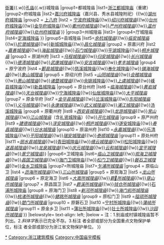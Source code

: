 {{Navbox
|name=浙江省境内的城隍庙
|title=[[浙江省城隍庙列表|浙江省境内的城隍庙]]
|image=[[File:Jinhuafu Chenghuangmiao 20120218-19.jpg|200px]]<br><br>[[File:The Temple of the Town Deity in Haining 01 2015-02.JPG|200px]]
|style = text-align:left;
|groupstyle = width:7em;text-align:center;
|above=浙江古代城市史系列：[[Template:浙江省境内的古城墙|城墙]]{{.w}}[[Template:浙江省境内的古衙署|衙署]]{{.w}}[[Template:浙江省境内的孔庙|孔庙]]{{.w}}城隍庙
|group1=都城隍庙
|list1=[[周新祠|浙江都城隍庙]]（重建）
|group2=府城隍庙
|list2={{Navbox subgroup
|groupstyle=font-weight:normal;
|group1 = [[下三府]]
|list1 = [[周新祠|杭州府城隍庙]]（钱塘县、仁和县城隍附祀，重建）{{!w}}[[嘉兴府城隍庙]]（嘉兴县、秀水县城隍附祀）{{!w}}[[湖州府城隍庙]]
|group2 = [[上八府]]
|list2 = [[宁波府城隍庙]]{{!w}}''[[绍兴府城隍庙]]''{{!w}}[[台州府城隍庙]]{{!w}}[[金华府城隍庙]]<sup>{{font|color=#2A52BE|省}}</sup>{{!w}}''[[衢州府城隍庙]]''{{!w}}''[[严州府城隍庙]]''{{!w}}''[[温州府城隍庙]]''{{!w}}''[[处州府城隍庙]]''
}}
|group3=州城隍庙
|list3={{Navbox subgroup
|groupstyle=font-weight:normal;
|group1 = 散州
|list1 =[[海宁城隍庙]]（杭州府）
}}
|group4=厅城隍庙
|list4={{Navbox subgroup
|groupstyle=font-weight:normal;
|group1 = 直隶厅
|list1 =''[[玉环城隍庙]]''{{!w}}[[定海城隍庙]]
}}
|group5=县城隍庙
|list5={{Navbox subgroup
|groupstyle=font-weight:normal;
|group1 = 原杭州府
|list1 =''[[富阳城隍庙]]''{{!w}}''[[余杭城隍庙]]''{{!w}}''[[临安城隍庙]]''{{!w}}''[[於潜城隍庙]]''{{!w}}[[新登城隍庙|新城城隍庙]]{{!w}}''[[昌化城隍庙]]''
|group2 = 原嘉兴府
|list2 =''[[嘉善城隍庙]]''{{!w}}''[[海盐城隍庙]]''{{!w}}''[[崇德城隍庙|石门城隍庙]]''{{!w}}[[平湖城隍庙]]{{!w}}''[[桐乡城隍庙]]''
|group3 = 原湖州府
|list3 =''[[乌程城隍庙]]''{{!w}}''[[归安城隍庙]]''{{!w}}''[[长兴城隍庙]]''{{!w}}''[[德清城隍庙]]''{{!w}}''[[武康城隍庙]]''{{!w}}''[[安吉城隍庙]]''{{!w}}''[[孝丰城隍庙]]''
|group4 = 原宁波府
|list4 =''[[鄞县城隍庙]]''{{!w}}[[慈城城隍庙|慈溪城隍庙]]{{!w}}[[奉化城隍庙]]{{!w}}''[[镇海城隍庙]]''{{!w}}''[[象山城隍庙]]''
|group5 = 原绍兴府
|list5 =''[[山阴城隍庙]]''{{!w}}''[[会稽城隍庙]]''{{!w}}''[[萧山城隍庙]]''{{!w}}''[[诸暨城隍庙]]''{{!w}}[[余姚城隍庙]]{{!w}}''[[上虞城隍庙]]''{{!w}}[[嵊县城隍庙]]<sup>{{font|color=#2A52BE|省}}</sup>{{!w}}[[新昌城隍庙]]
|group6 = 原台州府
|list6 =''[[临海城隍庙]]''{{!w}}''[[黄岩城隍庙]]''{{!w}}''[[天台城隍庙]]''{{!w}}[[宁海城隍庙]]<sup>{{font|color=#FF7300|国}}</sup><sup>{{font|color=#2A52BE|省}}</sup>{{!w}}[[仙居城隍庙]]{{!w}}''[[温岭城隍庙|太平城隍庙]]''
|group7 = 原金华府
|list7 =''[[金华县城隍庙]]''{{!w}}[[兰溪城隍庙]]{{!w}}''[[东阳城隍庙]]''{{!w}}''[[义乌城隍庙]]''{{!w}}''[[永康城隍庙]]''{{!w}}''[[武义城隍庙]]''{{!w}}''[[浦江城隍庙]]''{{!w}}[[汤溪城隍庙]]<sup>{{font|color=#2A52BE|省}}</sup>
|group8 = 原衢州府
|list8 =''[[西安县城隍庙]]''{{!w}}''[[龙游城隍庙]]''{{!w}}''[[常山城隍庙]]''{{!w}}''[[江山城隍庙]]''（含[[礼贤城隍庙]]<sup>{{font|color=#2A52BE|省}}</sup>）{{!w}}''[[开化城隍庙]]''
|group9 = 原严州府
|list9 =''[[建德城隍庙 (浙江)|建德城隍庙]]''{{!w}}''[[淳安城隍庙]]''{{!w}}''[[桐庐城隍庙]]''{{!w}}[[遂安县城|遂安城隍庙]]<sup>{{font|color=#2A52BE|省}}</sup>{{!w}}''[[寿昌城隍庙]]''{{!w}}''[[分水城隍庙]]''
|group10 = 原温州府
|list10 =''[[永嘉城隍庙]]''{{!w}}[[乐清城隍庙]]{{!w}}''[[平阳城隍庙]]''{{!w}}''[[瑞安城隍庙]]''{{!w}}''[[泰顺城隍庙]]''
|group11 = 原处州府
|list11 =''[[丽水县城隍庙]]''{{!w}}[[青田城隍庙]]{{!w}}''[[缙云城隍庙]]''{{!w}}[[松阳城隍庙]]<sup>{{font|color=#2A52BE|省}}</sup>{{!w}}''[[遂昌城隍庙]]''{{!w}}''[[龙泉城隍庙]]''{{!w}}''[[庆元城隍庙]]''{{!w}}''[[云和城隍庙]]''{{!w}}''[[宣平城隍庙]]''{{!w}}''[[景宁城隍庙]]''}}
|group6=卫城隍庙
|list6=''[[临山卫城隍庙]]''{{!w}}''[[观海卫城隍庙]]''{{!w}}''[[昌国卫城隍庙]]''{{!w}}[[戚继光祠 (台州)|海门卫城隍庙]]<sup>{{font|color=#FF7300|国}}</sup>{{!w}}''[[松门卫城隍庙]]''{{!w}}''[[磐石卫城隍庙]]''{{!w}}[[金乡城隍庙|金乡卫城隍庙]]
|group7=所城隍庙
|list7={{Navbox subgroup
|groupstyle=font-weight:normal;
|group1 = 原绍兴卫
|list1 = [[三江所城隍庙]]
|group2 = 原温州卫
|list2 =[[海安所城隍庙]]（重建）
|group3 = 原海宁卫
|list3 =''[[澉浦所城隍庙]]''{{!w}}''[[乍浦所城隍庙]]''
|group4 = 原临山卫
|list4 =''[[沥海所城隍庙]]''{{!w}}''[[三山所城隍庙]]''
|group5 = 原观海卫
|list5 =''[[龙山所城隍庙]]''
|group6 = 原定海卫
|list6 =''[[大嵩所城隍庙]]''{{!w}}''[[霩𩇐所城隍庙]]''{{!w}}''[[穿山所城隍庙]]''
|group7 = 原昌国卫
|list7 =''[[爵溪所城隍庙]]''{{!w}}''[[钱仓所城隍庙]]''{{!w}}[[石浦城隍庙|石浦所城隍庙]]<sup>{{font|color=#2A52BE|省}}</sup>
|group8 = 原海门卫
|list8 =''[[新河所城隍庙]]''{{!w}}''[[海门前所城隍庙]]''{{!w}}''[[桃渚所城隍庙]]''{{!w}}''[[健跳所城隍庙]]''
|group9 = 原松门卫
|list9 =''[[隘顽所城隍庙]]''{{!w}}''[[楚门所城隍庙]]''
|group10 = 原磐石卫
|list10 =[[汤和庙|宁村所城隍庙]]<sup>{{font|color=#2A52BE|省}}</sup>{{!w}}''[[蒲岐所城隍庙]]''
|group11 = 原金乡卫
|list11 =[[蒲壮所城隍庙]]<sup>{{font|color=#FF7300|国}}</sup>{{!w}}[[壮士所城隍庙]]{{!w}}''[[沙园所城隍庙]]''
}}
|belowstyle= text-align: left;
|below = 注：1.别庙或村镇城隍庙暂不列出。2.''斜体字''表示已完全不存。3.标注 <sup>{{font|color=#FF7300|国}}</sup> 者全部或部分为全国重点文物保护单位，标注 <sup>{{font|color=#2A52BE|省}}</sup> 者全部或部分为浙江省文物保护单位。
}}
<noinclude>
[[Category:浙江城隍庙|*]]
[[Category:浙江建筑模板]]
[[Category:中国庙宇模板]]
</noinclude>